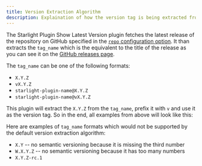 ```yaml
---
title: Version Extraction Algorithm
description: Explaination of how the version tag is being extracted from the GitHub release.
---
```



The Starlight Plugin Show Latest Version plugin fetches the latest release of the repository on GitHub specified in the [`repo` configuration option](/configuration/#repo). It than extracts the `tag_name` which is the equivalent to the title of the release as you can see it on the [GitHub releases page](https://github.com/trueberryless-org/starlight-plugin-show-latest-version/releases).

The `tag_name` can be one of the following formats:

- `X.Y.Z`
- `vX.Y.Z`
- `starlight-plugin-name@X.Y.Z`
- `starlight-plugin-name@vX.Y.Z`

This plugin will extract the `X.Y.Z` from the `tag_name`, prefix it with `v` and use it as the version tag. So in the end, all examples from above will look like this:

<Badge text="vX.Y.Z" size="medium" />

Here are examples of `tag_name` formats which would not be supported by the default version extraction algorithm:

- `X.Y` -- no semantic versioning because it is missing the third number
- `W.X.Y.Z` -- no semantic versioning because it has too many numbers
- `X.Y.Z-rc.1`
